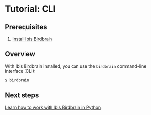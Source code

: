# Tutorial: CLI

## Prerequisites

1. [Install Ibis Birdbrain](/install.qmd)

## Overview

With Ibis Birdbrain installed, you can use the `birdbrain` command-line
interface (CLI):

```bash
$ birdbrain
```

## Next steps

[Learn how to work with Ibis Birdbrain in Python](/tutorials/python.qmd).
